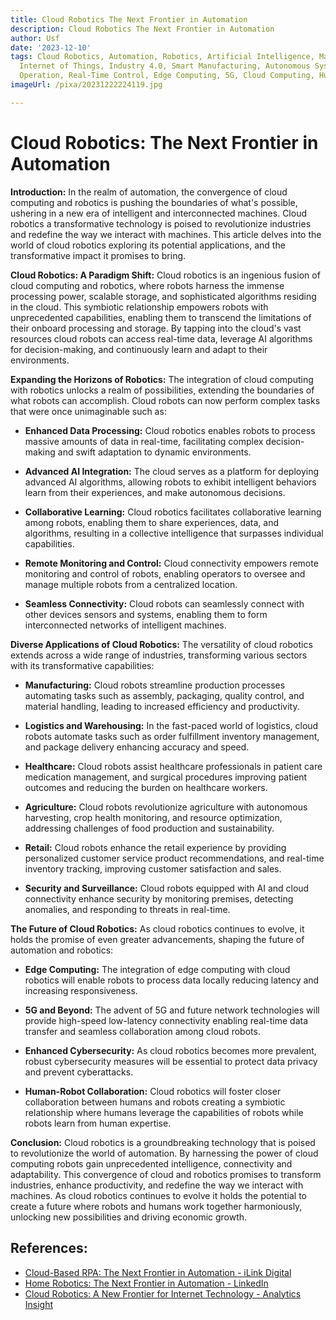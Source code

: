 ```yaml
---
title: Cloud Robotics The Next Frontier in Automation
description: Cloud Robotics The Next Frontier in Automation
author: Usf
date: '2023-12-10'
tags: Cloud Robotics, Automation, Robotics, Artificial Intelligence, Machine Learning,
  Internet of Things, Industry 4.0, Smart Manufacturing, Autonomous Systems, Remote
  Operation, Real-Time Control, Edge Computing, 5G, Cloud Computing, Human-Robot Collaboration
imageUrl: /pixa/20231222224119.jpg

---
```

# Cloud Robotics: The Next Frontier in Automation

**Introduction:**
In the realm  of  automation, the convergence of cloud computing and  robotics is pushing the boundaries of  what's possible, ushering  in a new era of intelligent and interconnected machines. Cloud robotics a  transformative technology is poised to revolutionize industries and redefine the way  we interact with machines. This article delves into the world of cloud robotics exploring its potential applications, and the transformative impact it promises to bring.

**Cloud Robotics: A Paradigm Shift:**
Cloud robotics is an ingenious fusion of cloud computing and robotics, where robots harness  the immense processing power, scalable storage, and sophisticated  algorithms residing in the cloud. This symbiotic relationship empowers  robots with  unprecedented capabilities, enabling them to transcend the limitations of  their onboard processing and storage.  By tapping into the  cloud's vast resources cloud robots can access real-time data,  leverage AI algorithms  for decision-making, and continuously  learn and adapt to their environments.

**Expanding the Horizons of Robotics:**
The integration of cloud computing with robotics unlocks a realm of possibilities, extending  the boundaries of what robots can accomplish. Cloud robots can now perform complex tasks that were once unimaginable such as:

- **Enhanced Data Processing:** Cloud robotics enables robots to process massive amounts of data in real-time, facilitating complex decision-making and swift adaptation to dynamic environments.

- **Advanced AI Integration:** The  cloud serves as a platform for deploying advanced AI algorithms, allowing robots to exhibit intelligent behaviors learn from their experiences,  and make autonomous decisions.

- **Collaborative Learning:** Cloud robotics facilitates collaborative learning among robots, enabling  them to share experiences, data, and algorithms, resulting in a collective intelligence that surpasses individual capabilities.

- **Remote Monitoring and Control:** Cloud connectivity empowers remote monitoring and control of  robots, enabling operators to oversee and manage multiple robots from a  centralized location.

- **Seamless Connectivity:** Cloud robots can seamlessly connect with other devices sensors and  systems,  enabling  them to  form interconnected networks of intelligent machines.

**Diverse Applications of Cloud Robotics:**
The versatility of cloud robotics  extends across a wide range of industries,  transforming various sectors  with its transformative capabilities:

- **Manufacturing:** Cloud robots streamline production processes  automating tasks such as  assembly,  packaging, quality control,  and material handling, leading to  increased efficiency and productivity.

- **Logistics and Warehousing:** In the fast-paced world of logistics,  cloud robots automate tasks  such as order fulfillment inventory management,  and  package delivery enhancing accuracy  and speed.

- **Healthcare:** Cloud robots assist healthcare professionals in patient care medication management, and surgical procedures improving patient outcomes and  reducing the burden on healthcare  workers.

- **Agriculture:** Cloud robots  revolutionize agriculture with autonomous harvesting, crop  health monitoring, and resource optimization, addressing challenges of food production and sustainability.

- **Retail:** Cloud robots enhance the retail experience  by providing personalized customer service product  recommendations, and real-time inventory tracking, improving customer satisfaction and sales.

- **Security and Surveillance:** Cloud robots equipped  with AI and cloud connectivity enhance security by monitoring premises, detecting anomalies, and responding to threats in real-time.

**The Future of Cloud Robotics:**
As cloud robotics continues  to evolve, it holds the  promise  of even greater advancements, shaping the future of automation and  robotics:

- **Edge Computing:** The integration of edge computing with cloud robotics will enable robots to process  data locally reducing latency and  increasing responsiveness.

- **5G and Beyond:** The advent of 5G and  future network technologies will provide high-speed low-latency connectivity enabling real-time data transfer and seamless collaboration among cloud robots.

- **Enhanced Cybersecurity:**  As cloud robotics becomes more prevalent, robust cybersecurity measures will be essential to protect data privacy and prevent cyberattacks.

- **Human-Robot Collaboration:** Cloud robotics will foster  closer collaboration between humans and robots creating a symbiotic relationship where humans leverage the capabilities of robots while robots learn from human expertise.

**Conclusion:**
Cloud robotics is  a groundbreaking technology that is poised to  revolutionize the world of automation.  By harnessing the power of  cloud computing robots gain unprecedented intelligence, connectivity  and adaptability. This convergence of cloud and robotics promises  to transform industries, enhance productivity, and redefine the way we interact with machines. As cloud robotics continues to evolve it holds the potential  to  create  a future where robots and humans work  together harmoniously,  unlocking new possibilities and driving economic growth.

## References:
- [Cloud-Based RPA: The Next Frontier in Automation - iLink Digital](https://www.ilink-digital.com/insights/blog/cloud-based-rpa-the-next-frontier-in-automation/)
- [Home Robotics: The Next Frontier in Automation - LinkedIn](https://www.linkedin.com/pulse/home-robotics-next-frontier-automation-datam-intelligence?trk=public_post)
- [Cloud Robotics: A New Frontier for Internet Technology - Analytics Insight](https://www.analyticsinsight.net/cloud-robotics-a-new-frontier-for-internet-technology/)
